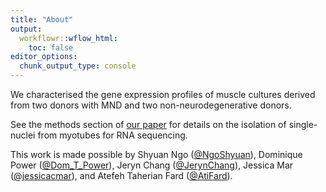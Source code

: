 ```yaml
---
title: "About"
output:
  workflowr::wflow_html:
    toc: false
editor_options:
  chunk_output_type: console
---
```


We characterised the gene expression profiles of muscle cultures derived from two donors with MND and two non-neurodegenerative donors.

See the methods section of [our paper](https://actaneurocomms.biomedcentral.com/articles?query=Impaired+signaling+for+neuromuscular+synaptic+maintenance+is+a+feature+of+Motor+Neuron+Disease&volume=&searchType=&tab=keyword) for details on the isolation of single-nuclei from myotubes for RNA sequencing.

This work is made possible by Shyuan Ngo ([\@NgoShyuan](https://twitter.com/NgoShyuan "Shyuan Ngo's Twitter")), Dominique Power ([\@Dom_T\_Power](https://twitter.com/Dom_T_Power "Dominique Power's Twitter")), Jeryn Chang ([\@JerynChang](https://twitter.com/JerynChang "Jeryn Chang's Twitter")), Jessica Mar ([\@jessicacmar](https://twitter.com/jessicacmar "Jessica Mar's Twitter")), and Atefeh Taherian Fard ([\@AtiFard](https://twitter.com/AtiFard "Atehfeh Taherian Fard's Twitter")).
